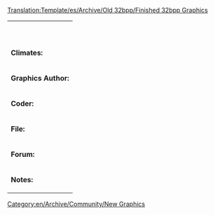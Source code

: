<noinclude>[[Translation:Template/es/Archive/Old 32bpp/Finished 32bpp Graphics]]</noinclude><!--
This is a Template for Finished 32bpp Graphics. '''FEEL FREE TO MAKE THIS BETTER. IT IS IN THE VERY BEGINNING''', made by copying and modifying Template:Industries
-->

{| class="infobox bordered" align="left" style="width: 20em; font-size: 90%;" cellpadding="2"
| colspan="2" style="text-align: center;" | <strong>{{{name}}}</strong>
|-
| colspan="2" style="text-align: center;" | {{{Image}}}
|- style="vertical-align: top;"
| <strong>Climates:</strong>
| {{{climates}}}
|- style="vertical-align: top;"
| <strong>Graphics Author:</strong>
| {{{graphicsauthor}}}
|- style="vertical-align: top;"
| <strong>Coder:</strong>
| {{{coder}}}
|- style="vertical-align: top;"
| <strong>File:</strong>
| {{{FileURL}}}
|- style="vertical-align: top;"
| <strong>Forum:</strong>
| {{{forum}}}
|- style="vertical-align: top;"
| <strong>Notes:</strong>
| {{{notes|None}}}
|}

[[Category:en/Archive/Community/New Graphics]]